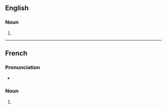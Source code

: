 ==English==

===Noun===
{{head|en|noun form}}

# {{plural of|en|oubliette}}

----

==French==

===Pronunciation===
* {{audio|fr|LL-Q150 (fra)-WikiLucas00-oubliettes.wav|Audio}}

===Noun===
{{head|fr|noun form|g=f}}

# {{plural of|fr|oubliette}}